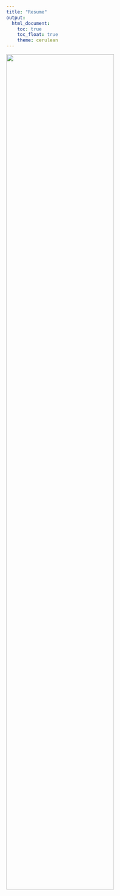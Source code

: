 ```yaml
---
title: "Resume"
output: 
  html_document:
    toc: true
    toc_float: true
    theme: cerulean
---
```


<img src="Images/Resume_Merck_Fall_2025" style="width:75%;">


